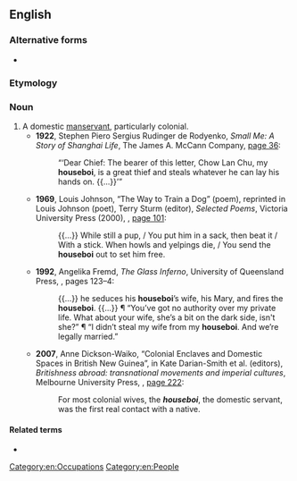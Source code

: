 ==English==

===Alternative forms===
* {{l|en|houseboy}}

===Etymology===
{{compound|en|house|boi}}

===Noun===
{{en-noun}}

# A domestic [[manservant]], particularly colonial.
#* '''1922''', Stephen Piero Sergius Rudinger de Rodyenko, ''Small Me: A Story of Shanghai Life'', The James A. McCann Company, [http://books.google.com/books?id=S_YOAAAAIAAJ&pg=PA36&dq=houseboi page 36]:
#*: “‘Dear Chief: The bearer of this letter, Chow Lan Chu, my '''houseboi''', is a great thief and steals whatever he can lay his hands on. {{...}}’” <!-- [sic] both quote levels in original -->
#* '''1969''', Louis Johnson, “The Way to Train a Dog” (poem), reprinted in Louis Johnson (poet), Terry Sturm (editor), ''Selected Poems'', Victoria University Press (2000), {{ISBN|978-0-86473-350-4}}, [http://books.google.com/books?id=DG571ZNkI6wC&pg=PA101&dq=houseboi page 101]:
#*: {{...}} While still a pup, / You put him in a sack, then beat it / With a stick. When howls and yelpings die, / You send the '''houseboi''' out to set him free.
#* '''1992''', Angelika Fremd, ''The Glass Inferno'',<sup >[http://books.google.com/books?id=pgUhAQAAIAAJ ]</sup> University of Queensland Press, {{ISBN|9780702224225}}, pages 123–4:
#*: {{...}} he seduces his '''houseboi'''’s wife, his Mary, and fires the '''houseboi'''. {{...}} ¶ “You’ve got no authority over my private life. What about your wife, she’s a bit on the dark side, isn't she?” ¶ “I didn’t steal my wife from my '''houseboi'''. And we’re legally married.”
#* '''2007''', Anne Dickson-Waiko, “Colonial Enclaves and Domestic Spaces in British New Guinea”, in Kate Darian-Smith et al. (editors), ''Britishness abroad: transnational movements and imperial cultures'', Melbourne University Press, {{ISBN|9780522853926}}, [http://books.google.com/books?id=Vbp2E1E2WB8C&pg=PA222&dq=houseboi page 222]:
#*: For most colonial wives, the '''''houseboi''''', the domestic servant, was the first real contact with a native.

====Related terms====
* {{l|en|boi}}

[[Category:en:Occupations]]
[[Category:en:People]]